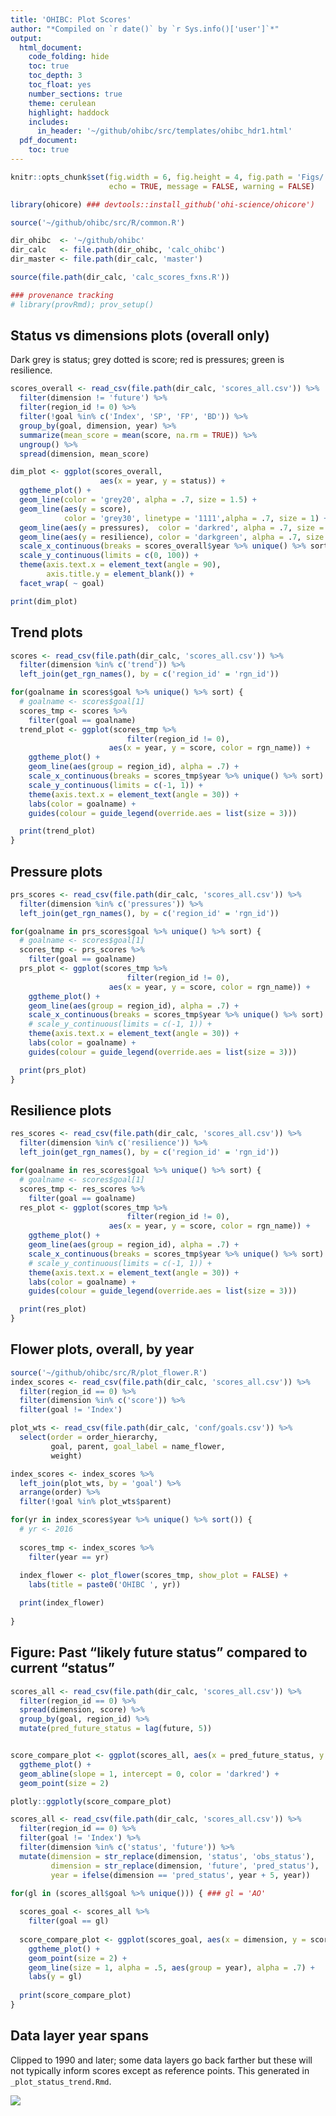 ```yaml
---
title: 'OHIBC: Plot Scores'
author: "*Compiled on `r date()` by `r Sys.info()['user']`*"
output:
  html_document:
    code_folding: hide
    toc: true
    toc_depth: 3
    toc_float: yes
    number_sections: true
    theme: cerulean
    highlight: haddock
    includes:
      in_header: '~/github/ohibc/src/templates/ohibc_hdr1.html'
  pdf_document:
    toc: true
---
```


``` r

knitr::opts_chunk$set(fig.width = 6, fig.height = 4, fig.path = 'Figs/',
                      echo = TRUE, message = FALSE, warning = FALSE)

library(ohicore) ### devtools::install_github('ohi-science/ohicore')

source('~/github/ohibc/src/R/common.R')

dir_ohibc  <- '~/github/ohibc'
dir_calc   <- file.path(dir_ohibc, 'calc_ohibc')
dir_master <- file.path(dir_calc, 'master')

source(file.path(dir_calc, 'calc_scores_fxns.R'))

### provenance tracking
# library(provRmd); prov_setup()

```


## Status vs dimensions plots (overall only)

Dark grey is status; grey dotted is score; red is pressures; green is resilience.

``` r

scores_overall <- read_csv(file.path(dir_calc, 'scores_all.csv')) %>%
  filter(dimension != 'future') %>%
  filter(region_id != 0) %>%
  filter(!goal %in% c('Index', 'SP', 'FP', 'BD')) %>%
  group_by(goal, dimension, year) %>%
  summarize(mean_score = mean(score, na.rm = TRUE)) %>%
  ungroup() %>%
  spread(dimension, mean_score)

dim_plot <- ggplot(scores_overall, 
                    aes(x = year, y = status)) +
  ggtheme_plot() +
  geom_line(color = 'grey20', alpha = .7, size = 1.5) +
  geom_line(aes(y = score), 
            color = 'grey30', linetype = '1111',alpha = .7, size = 1) +
  geom_line(aes(y = pressures),  color = 'darkred', alpha = .7, size = .5) +
  geom_line(aes(y = resilience), color = 'darkgreen', alpha = .7, size = .5) +
  scale_x_continuous(breaks = scores_overall$year %>% unique() %>% sort) +
  scale_y_continuous(limits = c(0, 100)) +
  theme(axis.text.x = element_text(angle = 90),
        axis.title.y = element_blank()) +
  facet_wrap( ~ goal)

print(dim_plot)


```

## Trend plots

``` r

scores <- read_csv(file.path(dir_calc, 'scores_all.csv')) %>%
  filter(dimension %in% c('trend')) %>%
  left_join(get_rgn_names(), by = c('region_id' = 'rgn_id'))

for(goalname in scores$goal %>% unique() %>% sort) {
  # goalname <- scores$goal[1]
  scores_tmp <- scores %>%
    filter(goal == goalname)
  trend_plot <- ggplot(scores_tmp %>% 
                          filter(region_id != 0), 
                      aes(x = year, y = score, color = rgn_name)) +
    ggtheme_plot() +
    geom_line(aes(group = region_id), alpha = .7) +
    scale_x_continuous(breaks = scores_tmp$year %>% unique() %>% sort) +
    scale_y_continuous(limits = c(-1, 1)) +
    theme(axis.text.x = element_text(angle = 30)) +
    labs(color = goalname) +
    guides(colour = guide_legend(override.aes = list(size = 3)))

  print(trend_plot)
}

```

## Pressure plots

``` r

prs_scores <- read_csv(file.path(dir_calc, 'scores_all.csv')) %>%
  filter(dimension %in% c('pressures')) %>%
  left_join(get_rgn_names(), by = c('region_id' = 'rgn_id'))

for(goalname in prs_scores$goal %>% unique() %>% sort) {
  # goalname <- scores$goal[1]
  scores_tmp <- prs_scores %>%
    filter(goal == goalname)
  prs_plot <- ggplot(scores_tmp %>% 
                          filter(region_id != 0), 
                      aes(x = year, y = score, color = rgn_name)) +
    ggtheme_plot() +
    geom_line(aes(group = region_id), alpha = .7) +
    scale_x_continuous(breaks = scores_tmp$year %>% unique() %>% sort) +
    # scale_y_continuous(limits = c(-1, 1)) +
    theme(axis.text.x = element_text(angle = 30)) +
    labs(color = goalname) +
    guides(colour = guide_legend(override.aes = list(size = 3)))

  print(prs_plot)
}

```

## Resilience plots

``` r

res_scores <- read_csv(file.path(dir_calc, 'scores_all.csv')) %>%
  filter(dimension %in% c('resilience')) %>%
  left_join(get_rgn_names(), by = c('region_id' = 'rgn_id'))

for(goalname in res_scores$goal %>% unique() %>% sort) {
  # goalname <- scores$goal[1]
  scores_tmp <- res_scores %>%
    filter(goal == goalname)
  res_plot <- ggplot(scores_tmp %>% 
                          filter(region_id != 0), 
                      aes(x = year, y = score, color = rgn_name)) +
    ggtheme_plot() +
    geom_line(aes(group = region_id), alpha = .7) +
    scale_x_continuous(breaks = scores_tmp$year %>% unique() %>% sort) +
    # scale_y_continuous(limits = c(-1, 1)) +
    theme(axis.text.x = element_text(angle = 30)) +
    labs(color = goalname) +
    guides(colour = guide_legend(override.aes = list(size = 3)))

  print(res_plot)
}

```

## Flower plots, overall, by year

``` r

source('~/github/ohibc/src/R/plot_flower.R')
index_scores <- read_csv(file.path(dir_calc, 'scores_all.csv')) %>%
  filter(region_id == 0) %>%
  filter(dimension %in% c('score')) %>%
  filter(goal != 'Index')

plot_wts <- read_csv(file.path(dir_calc, 'conf/goals.csv')) %>%
  select(order = order_hierarchy,
         goal, parent, goal_label = name_flower, 
         weight)

index_scores <- index_scores %>%
  left_join(plot_wts, by = 'goal') %>%
  arrange(order) %>%
  filter(!goal %in% plot_wts$parent)

for(yr in index_scores$year %>% unique() %>% sort()) {
  # yr <- 2016
  
  scores_tmp <- index_scores %>%
    filter(year == yr)
  
  index_flower <- plot_flower(scores_tmp, show_plot = FALSE) +
    labs(title = paste0('OHIBC ', yr))

  print(index_flower)
  
}

```

## Figure: Past "likely future status" compared to current "status"

``` r

scores_all <- read_csv(file.path(dir_calc, 'scores_all.csv')) %>%
  filter(region_id == 0) %>%
  spread(dimension, score) %>%
  group_by(goal, region_id) %>%
  mutate(pred_future_status = lag(future, 5))


score_compare_plot <- ggplot(scores_all, aes(x = pred_future_status, y = status, color = goal)) +
  ggtheme_plot() +
  geom_abline(slope = 1, intercept = 0, color = 'darkred') +
  geom_point(size = 2)

plotly::ggplotly(score_compare_plot)
```

``` r

scores_all <- read_csv(file.path(dir_calc, 'scores_all.csv')) %>%
  filter(region_id == 0) %>%
  filter(goal != 'Index') %>%
  filter(dimension %in% c('status', 'future')) %>%
  mutate(dimension = str_replace(dimension, 'status', 'obs_status'),
         dimension = str_replace(dimension, 'future', 'pred_status'),
         year = ifelse(dimension == 'pred_status', year + 5, year))

for(gl in (scores_all$goal %>% unique())) { ### gl = 'AO'
  
  scores_goal <- scores_all %>% 
    filter(goal == gl)
  
  score_compare_plot <- ggplot(scores_goal, aes(x = dimension, y = score, label = year)) +
    ggtheme_plot() +
    geom_point(size = 2) +
    geom_line(size = 1, alpha = .5, aes(group = year), alpha = .7) +
    labs(y = gl)
  
  print(score_compare_plot)
}
```

## Data layer year spans

Clipped to 1990 and later; some data layers go back farther but these will not typically inform scores except as reference points.  This generated in `_plot_status_trend.Rmd`.

![](layers_data_years.png)

